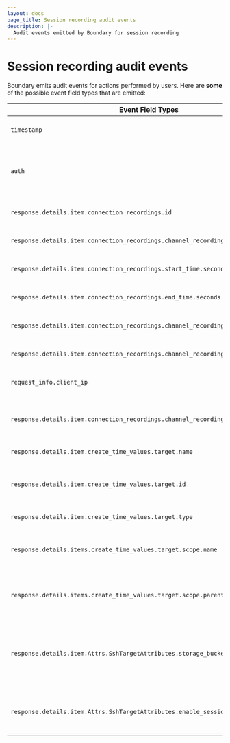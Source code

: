 ```yaml
---
layout: docs
page_title: Session recording audit events
description: |-
  Audit events emitted by Boundary for session recording
---
```


# Session recording audit events
Boundary emits audit events for actions performed by users. Here are **some** of the possible event field types that are emitted:

| Event Field Types                                                                                         | Description                                                    |
|-----------------------------------------------------------------------------------------------------------|----------------------------------------------------------------|
| `timestamp`                                                                                               | The timestamp of the event. |
| `auth`                                                                                                    | Authentication information about the user who performed the action. |
| `response.details.item.connection_recordings.id`                                                          | Session recording connection Id. |
| `response.details.item.connection_recordings.channel_recordings.id`                                       | Session recording channel Id. |
| `response.details.item.connection_recordings.start_time.seconds`                                          | Start time of session recording. |
| `response.details.item.connection_recordings.end_time.seconds`                                            | End time of session recording. |
| `response.details.item.connection_recordings.channel_recordings.bytes_up`                                 | Upload bytes during session. |
| `response.details.item.connection_recordings.channel_recordings.bytes_down`                               | Download bytes during session. |
| `request_info.client_ip`                                                                                  | The client IP address used by the user. |
| `response.details.item.connection_recordings.channel_recordings.duration.seconds`                         | Length of time a session took. Recorded in seconds. |
| `response.details.item.create_time_values.target.name`                                                    | The name of the targets. |
| `response.details.item.create_time_values.target.id`                                                      | The ID of the target accessed during the recording. |
| `response.details.item.create_time_values.target.type`                                                    | The type of protocol used. |
| `response.details.items.create_time_values.target.scope.name`                                             | Name of the scope the target accessed belongs to. |
| `response.details.items.create_time_values.target.scope.parent_scope_id`                                  | Parent ID of the scope the target accessed belongs to. |
| `response.details.item.Attrs.SshTargetAttributes.storage_bucket_id.value`                                 | Storage bucket ID attached to a target that is used for storing session recordings. |
| `response.details.item.Attrs.SshTargetAttributes.enable_session_recording.value`                          | Determines if session recording is enabled on a target or not. |
